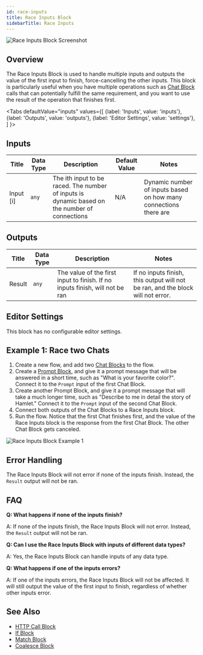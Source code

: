 ```yaml
---
id: race-inputs
title: Race Inputs Block
sidebarTitle: Race Inputs
---
```



![Race Inputs Block Screenshot](./assets/race-inputs-block.png)

## Overview

The Race Inputs Block is used to handle multiple inputs and outputs the value of the first input to finish, force-cancelling the other inputs. This block is particularly useful when you have multiple operations such as [Chat Block](./chat.mdx) calls that can potentially fulfill the same requirement, and you want to use the result of the operation that finishes first.

<Tabs
  defaultValue="inputs"
  values={[
    {label: 'Inputs', value: 'inputs'},
    {label: 'Outputs', value: 'outputs'},
    {label: 'Editor Settings', value: 'settings'},
  ]
}>

<TabItem value="inputs">

## Inputs

| Title     | Data Type | Description                                                                                   | Default Value | Notes                                                            |
| --------- | --------- | --------------------------------------------------------------------------------------------- | ------------- | ---------------------------------------------------------------- |
| Input [i] | `any`     | The ith input to be raced. The number of inputs is dynamic based on the number of connections | N/A           | Dynamic number of inputs based on how many connections there are |

</TabItem>

<TabItem value="outputs">

## Outputs

| Title  | Data Type | Description                                                                  | Notes                                                                          |
| ------ | --------- | ---------------------------------------------------------------------------- | ------------------------------------------------------------------------------ |
| Result | `any`     | The value of the first input to finish. If no inputs finish, will not be ran | If no inputs finish, this output will not be ran, and the block will not error. |

</TabItem>

<TabItem value="settings">

## Editor Settings

This block has no configurable editor settings.

</TabItem>

</Tabs>

## Example 1: Race two Chats

1. Create a new flow, and add two [Chat Blocks](./chat.mdx) to the flow.
2. Create a [Prompt Block](./prompt.mdx), and give it a prompt message that will be answered in a short time, such as "What is your favorite color?". Connect it to the `Prompt` input of the first Chat Block.
3. Create another Prompt Block, and give it a prompt message that will take a much longer time, such as "Describe to me in detail the story of Hamlet." Connect it to the `Prompt` input of the second Chat Block.
4. Connect both outputs of the Chat Blocks to a Race Inputs block.
5. Run the flow. Notice that the first Chat finishes first, and the value of the Race Inputs block is the response from the first Chat Block. The other Chat Block gets canceled.

![Race Inputs Block Example 1](./assets/race-inputs-block-example-01.png)

## Error Handling

The Race Inputs Block will not error if none of the inputs finish. Instead, the `Result` output will not be ran.

## FAQ

**Q: What happens if none of the inputs finish?**

A: If none of the inputs finish, the Race Inputs Block will not error. Instead, the `Result` output will not be ran.

**Q: Can I use the Race Inputs Block with inputs of different data types?**

A: Yes, the Race Inputs Block can handle inputs of any data type.

**Q: What happens if one of the inputs errors?**

A: If one of the inputs errors, the Race Inputs Block will not be affected. It will still output the value of the first input to finish, regardless of whether other inputs error.

## See Also

- [HTTP Call Block](./http-call.mdx)
- [If Block](./if.mdx)
- [Match Block](./match.mdx)
- [Coalesce Block](./coalesce.mdx)
